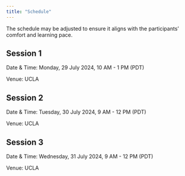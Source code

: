 ```yaml
---
title: "Schedule"
---
```


::: callout-important
The schedule may be adjusted to ensure it aligns with the participants' comfort and learning pace.
:::

## Session 1 

Date & Time: Monday, 29 July 2024, 10 AM - 1 PM (PDT)

Venue: UCLA

## Session 2 

Date & Time: Tuesday, 30 July 2024, 9 AM - 12 PM (PDT)

Venue: UCLA

## Session 3 

Date & Time: Wednesday, 31 July 2024, 9 AM - 12 PM (PDT)

Venue: UCLA
